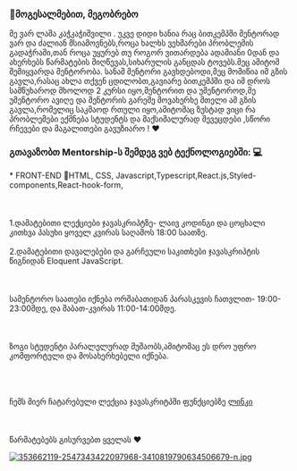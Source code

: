 <h3 style={{fontSize: "20px"}}>👋მოგესალმებით, მეგობრებო</h3> მე ვარ ლაშა კაჭკაჭიშვილი . 
უკვე დიდი ხანია რაც ბითკემპში მენტორად ვარ და ძალიან მსიამოვნებს,როცა ხალხს ვეხმარები  პრობლემის გადაჭრაში,თან როცა უყურებ თუ როგორ ვითარდება ადამიანი 0დან და ახერხებს წარმატების მიღწევას,სიხარულის განცდას ტოვებს.მეც ამიტომ შემიყვარდა მენტორობა.
სანამ მენტორი გავხდებოდი,მეც მომიწია იმ გზის გავლა,რასაც ახლა თქვენ ცდილობთ,გავიარე ბითკემპში და იმ დროს სამწუხაროდ მხოლოდ 2 კურსი იყო,მენტორით და უმენტოროდ,მე უმენტორო ავიღე და მენტორის გარეშე მოვახერხე მთელი ამ გზის გავლა,რომელიც საკმაოდ რთული იყო,ამიტომაც ზუსტად ვიცი რა პრობლემები ექმნება სტუდენტს და მაქსიმალურად შევეცდები ,სწორი რჩევები და მაგალითები გავუზიარო ! ❤️ 
<h3 style={{fontSize: "20px"}}>გთავაზობთ Mentorship-ს
 შემდეგ ვებ  ტექნოლოგიებში: 💻 </h3>
* FRONT-END
 📌HTML, CSS, Javascript,Typescript,React.js,Styled-components,React-hook-form, <br></br><br></br>
 1.დამატებითი ლექციები ჯავასკრიპტზე- ლაივ კოდინგი და ცოცხალი კითხვა პასუხი ყოველ კვირას საღამოს 18:00 საათზე.<br></br>
2.დამატებითი დავალებები და გარჩეული საკითხები ჯავასკრიპტის წიგნიდან Eloquent JavaScript.<br></br><br></br>
 სამენტორო საათები იქნება  ორშაბათიდან პარასკევის ჩათვლით-  19:00-23:00მდე,
და შაბათ-კვირას    11:00-14:00მდე.<br></br><br></br>
 ზოგი სტუდენტი პარალელურად მუშაობს,ამიტომაც ეს დრო უფრო კომფორტული და მოსახერხებელი იქნება.<br></br><br></br>

ჩემს მიერ ჩატარებული ლექცია ჯავასკრიტპში  ფუნქციებზე <a href="https://www.youtube.com/watch?v=mkS0ucxaYQY">ლინკი</a> <br></br><br></br>
წარმატებებს გისურვებთ ყველას ❤️ 


[![353662119-2547343422097968-3410819790634506679-n.jpg](https://i.postimg.cc/FFqf8W31/353662119-2547343422097968-3410819790634506679-n.jpg)](https://postimg.cc/0rY2JCtq)
